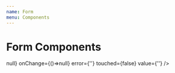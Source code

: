 ```yaml
---
name: Form
menu: Components
---
```


# Form Components


<form>
    <FormInput 
        type="number"
        label="Refund Amount"
        id="amount"
        placeholder="0.00"
        aria-describedby="currency"
        helpText="Refund amount cannot be more than the accounts total unapplied credit"
        onBlur={()=>null}
        onChange={()=>null}
        error={''}
        touched={false}
        value={''}
    />
</form>

<PropsTable of={HelpText} />